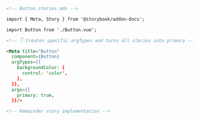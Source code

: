 ```md
<!-- Button.stories.mdx -->

import { Meta, Story } from '@storybook/addon-docs';

import Button from './Button.vue';

<!-- 👇 Creates specific argTypes and turns all stories into primary -->

<Meta title="Button"
  component={Button}
  argTypes={{
    backgroundColor: { 
      control: 'color',
    },
  }},
  args={{
    primary: true,
  }}/>

<!-- Remainder story implementation -->
```
